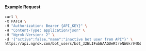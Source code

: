 #### Example Request

```bash
curl \
-X PATCH \
-H "Authorization: Bearer {API_KEY}" \
-H "Content-Type: application/json" \
-H "Ngrok-Version: 2" \
-d '{"active":false,"name":"inactive bot user from API"}' \
https://api.ngrok.com/bot_users/bot_32ELIFubEAAGUeRtreNW6kr94Od
```
